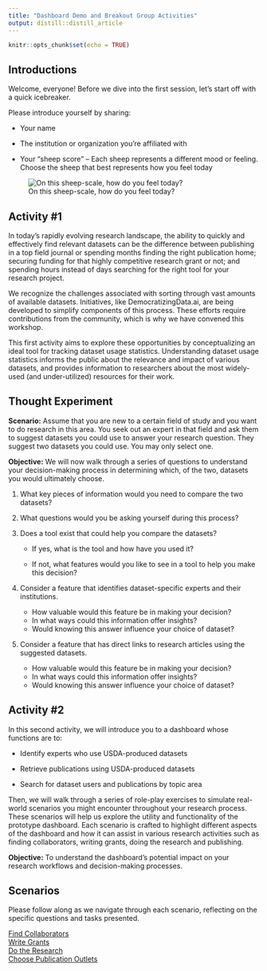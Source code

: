 ```yaml
---
title: "Dashboard Demo and Breakout Group Activities"
output: distill::distill_article
---
```


```r
knitr::opts_chunk$set(echo = TRUE)
```

## Introductions

Welcome, everyone! Before we dive into the first session, let's start off with a quick icebreaker. 

Please introduce yourself by sharing:

- Your name

- The institution or organization you're affiliated with

- Your "sheep score" – Each sheep represents a different mood or feeling. Choose the sheep that best represents how you feel today

![On this sheep-scale, how do you feel today?](sheep.jpg)


## Activity #1

In today’s rapidly evolving research landscape, the ability to quickly and effectively find relevant datasets can be the difference between publishing in a top field journal or spending months finding the right publication home; securing funding for that highly competitive research grant or not; and spending hours instead of days searching for the right tool for your research project. 

We recognize the challenges associated with sorting through vast amounts of available datasets. Initiatives, like DemocratizingData.ai, are being developed to simplify components of this process. These efforts require contributions from the community, which is why we have convened this workshop.

This first activity aims to explore these opportunities by conceptualizing an ideal tool for tracking dataset usage statistics. Understanding dataset usage statistics informs the public about the relevance and impact of various datasets, and provides information to researchers about the most widely-used (and under-utilized) resources for their work. 

<!--
Through this first activity, we will delve into how such a tool could transform your research workflows, enhance collaboration opportunities, and significantly improve research outcomes.
-->

## Thought Experiment
<!--
***Imagine a tool that could instantly reveal the datasets, researchers, institutions, and focus areas behind the publications driving your research. How much time could you save, and how could this change the way you approach your research?***
As we begin this thought experiment, consider yourself not just as a user, but as a key contributor whose insights could significantly influence the development of this dashboard.
-->

**Scenario:** Assume that you are new to a certain field of study and you want to do research in this area. You seek out an expert in that field and ask them to suggest datasets you could use to answer your research question. They suggest two datasets you could use. You may only select one.

**Objective:** We will now walk through a series of questions to understand your decision-making process in determining which, of the two, datasets you would ultimately choose.

1. What key pieces of information would you need to compare the two datasets?

2. What questions would you be asking yourself during this process?

3. Does a tool exist that could help you compare the datasets?

    - If yes, what is the tool and how have you used it?

    - If not, what features would you like to see in a tool to help you make this decision?

4. Consider a feature that identifies dataset-specific experts and their institutions.
   - How valuable would this feature be in making your decision?
   - In what ways could this information offer insights?
   - Would knowing this answer influence your choice of dataset?

5. Consider a feature that has direct links to research articles using the suggested datasets.
   - How valuable would this feature be in making your decision?
   - In what ways could this information offer insights?
   - Would knowing this answer influence your choice of dataset?

<!--
### Reflect on Your Current Process

1. **Identify Your Needs**
   - Reflect on the last time you were in search of data for your research. What were the key pieces of information you were trying to find?
   - Modality: List - white board with sticky notes (on your own)
   - Time Limit: 
   

2. **Understand Your Motivations**
   - Why were you searching for this data? 
   - What questions were you asking yourself during this process?
   - Modality: Discussion (while looking at the list)
   - Time Limit: 
   
   Examples:
     - Were you looking to see how others have used the dataset?
     - Were you curious about the publications or researchers associated with the dataset?

### Envisioning the Ideal Tool

3. **Time-Saving Features**
   - Given the piece of information in question #1, what feature would save you time or enhance your search to find the ideal dataset? 
   - How would this features change your research process?
   - Modality: Board that is discussion-based
   - Time Limit: *how do we get at this quickly while brainstorming?*

4. **Broadening Your Research Network**
   - Consider how a tool that identifies data experts and institutions involved in similar research areas could impact your work. 
   - Would this facilitate collaboration? 
   - Would it offer new insights?
   - Modality: Poll

5. **Access to Publications**
   - How valuable would it be to have direct links to research articles using specific USDA datasets? 
   - Would this influence your choice of datasets?
   - Modality: Poll
   
-->


## Activity #2

In this second activity, we will introduce you to a dashboard whose functions are to: 

- Identify experts who use USDA-produced datasets 

- Retrieve publications using USDA-produced datasets

- Search for dataset users and publications by topic area

Then, we will walk through a series of role-play exercises to simulate real-world scenarios you might encounter throughout your research process. These scenarios will help us explore the utility and functionality of the prototype dashboard. Each scenario is crafted to highlight different aspects of the dashboard and how it can assist in various research activities such as finding collaborators, writing grants, doing the research and publishing.

**Objective:** To understand the dashboard's potential impact on your research workflows and decision-making processes. 

## Scenarios

Please follow along as we navigate through each scenario, reflecting on the specific questions and tasks presented.

<div class="row"> 
<div class="col-4"> <a href="collaborations.html" class="btn btn-primary btn-block">Find Collaborators</a> </div> 
<div class="col-4"> <a href="grants.html" class="btn btn-primary btn-block">Write Grants</a> </div> 
<div class="col-4"> <a href="research.html" class="btn btn-primary btn-block">Do the Research</a> </div> 
<div class="col-4"> <a href="publishing.html" class="btn btn-primary btn-block">Choose Publication Outlets</a> </div> 
</div>
<!-- ################## -->

<div style="padding-bottom: 60px;"></div>

<!-- Back to Top Button -->
<div id="back-to-top" style="position: fixed; bottom: 20px; right: 20px; display: none;">
  <a href="#top" onclick="document.body.scrollTop = 0; document.documentElement.scrollTop = 0; return false;" style="text-decoration: none; color: white; background-color: black; padding: 10px;">Back to Top</a>
</div>

<script>
window.onscroll = function() {scrollFunction()};

function scrollFunction() {
  if (document.body.scrollTop > 20 || document.documentElement.scrollTop > 20) {
    document.getElementById("back-to-top").style.display = "block";
  } else {
    document.getElementById("back-to-top").style.display = "none";
  }
}
</script>